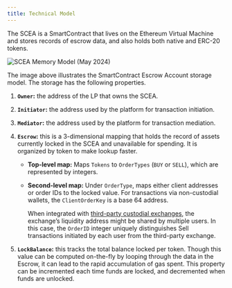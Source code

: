 ```yaml
---
title: Technical Model
---
```


The SCEA is a SmartContract that lives on the Ethereum Virtual Machine and stores records of escrow data, and also holds both native and ERC-20 tokens.

![SCEA Memory Model (May 2024)](https://nestcoin.notion.site/image/https%3A%2F%2Fprod-files-secure.s3.us-west-2.amazonaws.com%2Fd71729bd-3936-4a73-97f2-462207142a3e%2Fb1ec78ea-cc11-4206-a9c7-dd03b06445df%2FSCEA_(1).jpg?table=block&id=7d18383e-7729-46e5-a236-953f0d9bb166&spaceId=d71729bd-3936-4a73-97f2-462207142a3e&width=2000&userId=&cache=v2)

The image above illustrates the SmartContract Escrow Account storage model. The storage has the following properties.

1. **`Owner`:** the address of the LP that owns the SCEA.

2. **`Initiator`:** the address used by the platform for transaction initiation.

3. **`Mediator`:** the address used by the platform for transaction mediation.

4. **`Escrow`:** this is a 3-dimensional mapping that holds the record of assets currently locked in the SCEA and unavailable for spending. It is organized by token to make lookup faster. 
    - **Top-level map:** Maps `Tokens` to `OrderTypes` (`BUY` or `SELL`), which are represented by integers.
    - **Second-level map:** Under `OrderType`, maps either client addresses or order IDs to the locked value. For transactions via non-custodial wallets, the `ClientOrderKey` is a base 64 address.
    
        When integrated with [third-party custodial exchanges](/advanced-topics/use-with-custodial-exchanges), the exchange’s liquidity address might be shared by multiple users. In this case, the `OrderID` integer uniquely distinguishes Sell transactions initiated by each user from the third-party exchange.
    
    
5. **`LockBalance`:** this tracks the total balance locked per token. Though this value can be computed on-the-fly by looping through the data in the Escrow, it can lead to the rapid accumulation of gas spent. This property can be incremented each time funds are locked, and decremented when funds are unlocked.
